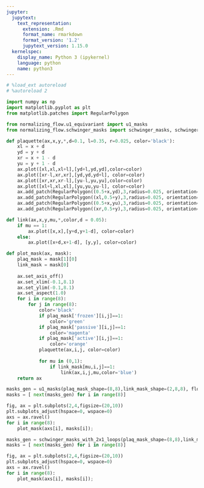 ```yaml
---
jupyter:
  jupytext:
    text_representation:
      extension: .Rmd
      format_name: rmarkdown
      format_version: '1.2'
      jupytext_version: 1.15.0
  kernelspec:
    display_name: Python 3 (ipykernel)
    language: python
    name: python3
---
```


```python
# %load_ext autoreload
# %autoreload 2
```

```python
import numpy as np
import matplotlib.pyplot as plt
from matplotlib.patches import RegularPolygon
```

```python
from normalizing_flow.u1_equivariant import u1_masks
from normalizing_flow.schwinger_masks import schwinger_masks, schwinger_masks_with_2x1_loops
```

```python
def plaquette(ax,x,y,*,d=0.1, l=0.35, r=0.025, color='black'):
    xl = x + d
    yd = y + d
    xr = x + 1 - d
    yu = y + 1 - d
    ax.plot([xl,xl,xl+l],[yd+l,yd,yd],color=color)
    ax.plot([xr-l,xr,xr],[yd,yd,yd+l], color=color)
    ax.plot([xr,xr,xr-l],[yu-l,yu,yu],color=color)
    ax.plot([xl+l,xl,xl],[yu,yu,yu-l], color=color)
    ax.add_patch(RegularPolygon((0.5+x,yd),3,radius=0.025, orientation=np.pi/2, color=color))
    ax.add_patch(RegularPolygon((xl,0.5+y),3,radius=0.025, orientation=0, color=color))
    ax.add_patch(RegularPolygon((0.5+x,yu),3,radius=0.025, orientation=-np.pi/2, color=color))
    ax.add_patch(RegularPolygon((xr,0.5+y),3,radius=0.025, orientation=-np.pi, color=color))

def link(ax,x,y,mu,*,color,d = 0.05):
    if mu == 1:        
        ax.plot([x,x],[y+d,y+1-d], color=color)
    else:
        ax.plot([x+d,x+1-d], [y,y], color=color)

def plot_mask(ax, mask):
    plaq_mask = mask[1][0]
    link_mask = mask[0]
    
    ax.set_axis_off()
    ax.set_xlim(-0.1,8.1)
    ax.set_ylim(-0.1,8.1)
    ax.set_aspect(1.0)
    for i in range(8):
        for j in range(8):
            color='black'
            if plaq_mask['frozen'][i,j]==1:
                color='green'
            if plaq_mask['passive'][i,j]==1:
                color='magenta'    
            if plaq_mask['active'][i,j]==1:
                color='orange'        
            plaquette(ax,i,j, color=color)
    
            for mu in (0,1):
                if link_mask[mu,i,j]==1:
                    link(ax,i,j,mu,color='blue')
    return ax                    
```

```python
masks_gen = u1_masks(plaq_mask_shape=(8,8),link_mask_shape=(2,8,8), float_dtype='float32', device='cpu')
masks = [ next(masks_gen) for i in range(8)]
```

```python
fig, ax = plt.subplots(2,4,figsize=(20,10))
plt.subplots_adjust(hspace=0, wspace=0)
axs = ax.ravel()
for i in range(8):
    plot_mask(axs[i], masks[i]);
```

```python
masks_gen = schwinger_masks_with_2x1_loops(plaq_mask_shape=(8,8),link_mask_shape=(2,8,8), float_dtype='float32', device='cpu')
masks = [ next(masks_gen) for i in range(8)]
```

```python
fig, ax = plt.subplots(2,4,figsize=(20,10))
plt.subplots_adjust(hspace=0, wspace=0)
axs = ax.ravel()
for i in range(8):
    plot_mask(axs[i], masks[i]);
```

```python

```

